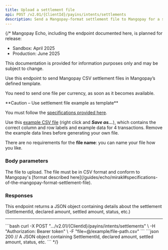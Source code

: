 ```yaml
---
title: Upload a settlement file
api: POST /v2.01/{ClientId}/payins/intents/settlements 
description: Send a Mangopay-format settlement file to Mangopay for a single currency
---
```


{/* <Info>
Mangopay Echo, including the endpoint documented here, is planned for release:

- Sandbox: April 2025
- Production: June 2025

This documentation is provided for information purposes only and may be subject to change.
</Info>

Use this endpoint to send Mangopay CSV settlement files in Mangopay’s defined template. 

You need to send one file per currency, as soon as it becomes available.

<Warning>
**Caution – Use settlement file example as template**

You must follow the [specifications provided here](/guides/echo/mirakl#specifications-of-the-mangopay-format-settlement-file).

Use this [example CSV file](https://raw.githubusercontent.com/Mangopay/docs/refs/heads/main/guides/echo/Example_Mangopay_Settlement_File_Mirakl.csv) (right click and ***Save as...***), which contains the correct column and row labels and example data for 4 transactions. Remove the example data lines before generating your own file. 

There are no requirements for the **file name**: you can name your file how you like.
</Warning>

### Body parameters

<ParamField body="file" type="csv">
The file to upload. The file must be in CSV format and conform to Mangopay's [format described here](/guides/echo/mirakl#specifications-of-the-mangopay-format-settlement-file).
</ParamField>

### Responses

<AccordionGroup>
<Accordion title="200 - OK" defaultOpen>

This endpoint returns a JSON object containing details about the settlement (SettlementId, declared amount, settled amount, status, etc.)

</Accordion>
</AccordionGroup>

---

<AccordionGroup>
<Accordion title="415 - Unsupported Media Type">
</Accordion>
<Accordion title="500 - Internal Server Error">
</Accordion>
</AccordionGroup>

<RequestExample>
```bash
curl -X POST ".../v2.01/{ClientId}/payins/intents/settlements" \
-H "Authorization: Bearer token" \
-F "file=@/example/file-path.csv"
```
</RequestExample>

<ResponseExample>
```json 200
// A JSON object containing SettlementId, declared amount, settled amount, status, etc.
```
</ResponseExample> */}